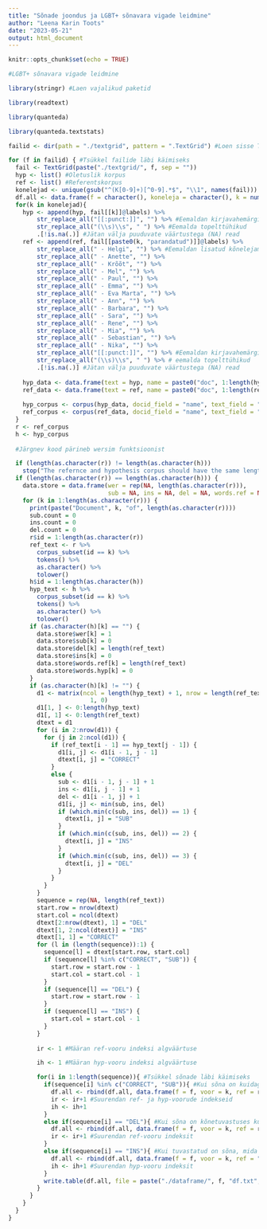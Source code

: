 ```yaml
---
title: "Sõnade joondus ja LGBT+ sõnavara vigade leidmine"
author: "Leena Karin Toots"
date: "2023-05-21"
output: html_document
---
```


```r
knitr::opts_chunk$set(echo = TRUE)
```

```r
#LGBT+ sõnavara vigade leidmine

library(stringr) #Laen vajalikud paketid

library(readtext)

library(quanteda)

library(quanteda.textstats)

failid <- dir(path = "./textgrid", pattern = ".TextGrid") #Loen sisse TextGrid failid

for (f in failid) { #Tsükkel failide läbi käimiseks
  fail <- TextGrid(paste("./textgrid/", f, sep = ""))
  hyp <- list() #Oletuslik korpus
  ref <- list() #Referentskorpus
  konelejad <- unique(gsub("^(K[0-9]+)[^0-9].*$", "\\1", names(fail))) #Leian kõnelejad
  df.all <- data.frame(f = character(), koneleja = character(), k = numeric(), ref = character(), hyp = character()) #Tühi dataframe tulemuste salvestamiseks
  for(k in konelejad){
    hyp <- append(hyp, fail[[k]]@labels) %>% 
        str_replace_all("[[:punct:]]", "") %>% #Eemaldan kirjavahemärgid
        str_replace_all("(\\s)\\s", " ") %>% #Eemalda topelttühikud
        .[!is.na(.)] #Jätan välja puuduvate väärtustega (NA) read
    ref <- append(ref, fail[[paste0(k, "parandatud")]]@labels) %>%
        str_replace_all(" - Helgi", "") %>% #Eemaldan lisatud kõnelejamärgendid
        str_replace_all(" - Anette", "") %>% 
        str_replace_all(" - Krõõt", "") %>% 
        str_replace_all(" - Mel", "") %>% 
        str_replace_all(" - Paul", "") %>% 
        str_replace_all(" - Emma", "") %>% 
        str_replace_all(" - Eva Marta", "") %>% 
        str_replace_all(" - Ann", "") %>% 
        str_replace_all(" - Barbara", "") %>% 
        str_replace_all(" - Sara", "") %>% 
        str_replace_all(" - Rene", "") %>% 
        str_replace_all(" - Mia", "") %>% 
        str_replace_all(" - Sebastian", "") %>% 
        str_replace_all(" - Nika", "") %>%
        str_replace_all("[[:punct:]]", "") %>% #Eemaldan kirjavahemärgid
        str_replace_all("(\\s)\\s", " ") %>% # eemalda topelttühikud
        .[!is.na(.)] #Jätan välja puuduvate väärtustega (NA) read
  
    hyp_data <- data.frame(text = hyp, name = paste0("doc", 1:length(hyp))) #Dataframe oletusliku korpuse failidele
    ref_data <- data.frame(text = ref, name = paste0("doc", 1:length(ref))) #Dataframe referentskorpuse failidele
    
    hyp_corpus <- corpus(hyp_data, docid_field = "name", text_field = "text") #Loon oletusliku korpuse
    ref_corpus <- corpus(ref_data, docid_field = "name", text_field = "text") #Loon referentskorpuse
  }
  r <- ref_corpus
  h <- hyp_corpus
  
  #Järgnev kood pärineb wersim funktsioonist 

  if (length(as.character(r)) != length(as.character(h)))
    stop("The refernce and hypothesis corpus should have the same length")
  if (length(as.character(r)) == length(as.character(h))) {
    data.store = data.frame(wer = rep(NA, length(as.character(r))),
                            sub = NA, ins = NA, del = NA, words.ref = NA, words.hyp = NA)
    for (k in 1:length(as.character(r))) {
      print(paste("Document", k, "of", length(as.character(r))))
      sub.count = 0
      ins.count = 0
      del.count = 0
      r$id = 1:length(as.character(r))
      ref_text <- r %>%
        corpus_subset(id == k) %>%
        tokens() %>%
        as.character() %>%
        tolower()
      h$id = 1:length(as.character(h))
      hyp_text <- h %>%
        corpus_subset(id == k) %>%
        tokens() %>%
        as.character() %>%
        tolower()
      if (as.character(h)[k] == "") {
        data.store$wer[k] = 1
        data.store$sub[k] = 0
        data.store$del[k] = length(ref_text)
        data.store$ins[k] = 0
        data.store$words.ref[k] = length(ref_text)
        data.store$words.hyp[k] = 0
      }
      if (as.character(h)[k] != "") {
        d1 <- matrix(ncol = length(hyp_text) + 1, nrow = length(ref_text) +
                       1, 0)
        d1[1, ] <- 0:length(hyp_text)
        d1[, 1] <- 0:length(ref_text)
        dtext = d1
        for (i in 2:nrow(d1)) {
          for (j in 2:ncol(d1)) {
            if (ref_text[i - 1] == hyp_text[j - 1]) {
              d1[i, j] <- d1[i - 1, j - 1]
              dtext[i, j] = "CORRECT"
            }
            else {
              sub <- d1[i - 1, j - 1] + 1
              ins <- d1[i, j - 1] + 1
              del <- d1[i - 1, j] + 1
              d1[i, j] <- min(sub, ins, del)
              if (which.min(c(sub, ins, del)) == 1) {
                dtext[i, j] = "SUB"
              }
              if (which.min(c(sub, ins, del)) == 2) {
                dtext[i, j] = "INS"
              }
              if (which.min(c(sub, ins, del)) == 3) {
                dtext[i, j] = "DEL"
              }
            }
          }
        }
        sequence = rep(NA, length(ref_text))
        start.row = nrow(dtext)
        start.col = ncol(dtext)
        dtext[2:nrow(dtext), 1] = "DEL"
        dtext[1, 2:ncol(dtext)] = "INS"
        dtext[1, 1] = "CORRECT"
        for (l in (length(sequence)):1) {
          sequence[l] = dtext[start.row, start.col]
          if (sequence[l] %in% c("CORRECT", "SUB")) {
            start.row = start.row - 1
            start.col = start.col - 1
          }
          if (sequence[l] == "DEL") {
            start.row = start.row - 1
          }
          if (sequence[l] == "INS") {
            start.col = start.col - 1
          }
        }
        
        ir <- 1 #Määran ref-vooru indeksi algväärtuse

        ih <- 1 #Määran hyp-vooru indeksi algväärtuse

        for(i in 1:length(sequence)){ #Tsükkel sõnade läbi käimiseks
          if(sequence[i] %in% c("CORRECT", "SUB")){ #Kui sõna on kuidagi tuvastatud
            df.all <- rbind(df.all, data.frame(f = f, voor = k, ref = ref_text[ir], hyp = hyp_text[ih])) #Lisan tabelisse rea vastava sõnapaariga
            ir <- ir+1 #Suurendan ref- ja hyp-voorude indekseid
            ih <- ih+1
          } 
          else if(sequence[i] == "DEL"){ #Kui sõna on kõnetuvastuses kustutatud
            df.all <- rbind(df.all, data.frame(f = f, voor = k, ref = ref_text[ir], hyp = "####")) #Lisan tabeli hyp-vooru vasteks ####-järjendi
            ir <- ir+1 #Suurendan ref-vooru indeksit
          } 
          else if(sequence[i] == "INS"){ #Kui tuvastatud on sõna, mida tegelikult kõnes polnud
            df.all <- rbind(df.all, data.frame(f = f, voor = k, ref = "####", hyp = hyp_text[ih])) #Lisan tabeli ref-vooru vasteks ####-järjendi
            ih <- ih+1 #Suurendan hyp-vooru indeksit
          }
          write.table(df.all, file = paste("./dataframe/", f, "df.txt", sep = "")) #Kirjutan tulemused faili
        }
      }
    }
  }
}
```

